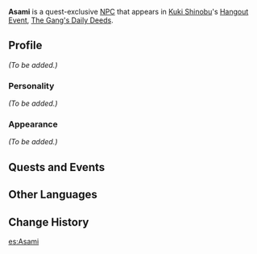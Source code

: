 {{Meta
|missing_NPC_profile  = yes
}}
{{Character Infobox
|type             = Quest NPC
|image            = NPC Asami.png
|region           = Inazuma
}}
'''Asami''' is a quest-exclusive [[NPC]] that appears in [[Kuki Shinobu]]'s [[Hangout Event]], [[The Gang's Daily Deeds]].

==Profile==
<!--detailed story/lore information goes here-->
''(To be added.)''

===Personality===
''(To be added.)''

===Appearance===
''(To be added.)''

==Quests and Events==
{{Quests and Events}}

==Other Languages==
{{Other Languages
|default_hidden = 1
|en      = Asami
|zhs     = 麻美
|zhs_rm  = Máměi
|zht     = 麻美
|zht_rm  = Máměi
|ja      = 麻美
|ja_rm   = Asami
|ko      = 아사미
|ko_rm   = Asami
|es      = Asami
|fr      = Asami
|ru      = Асами
|th      = Asami
|vi      = Asami
|de      = Asami
|id      = Asami
|pt      = Asami
|tr      = Asami
|it      = Asami
}}

==Change History==
{{Change History|2.7}}
<!--
==References==
{{Reflist}}
-->

[[es:Asami]]